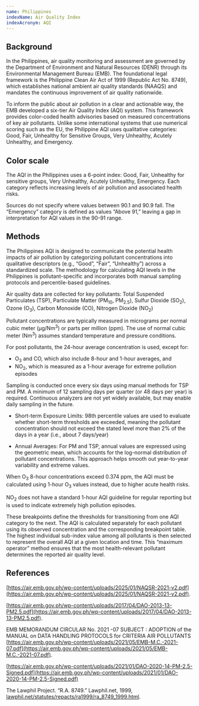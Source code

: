 ```yaml
---
name: Philippines
indexName: Air Quality Index
indexAcronym: AQI
---
```




## Background

In the Philippines, air quality monitoring and assessment are governed by the Department of Environment and Natural Resources (DENR) through 
its Environmental Management Bureau (EMB). The foundational legal framework is the Philippine Clean Air Act of 1999 (Republic Act No. 8749), 
which establishes national ambient air quality standards (NAAQS) and mandates the continuous improvement of air quality nationwide.

To inform the public about air pollution in a clear and actionable way, the EMB developed a six-tier Air Quality Index (AQI) system. This 
framework provides color-coded health advisories based on measured concentrations of key air pollutants. Unlike some international systems 
that use numerical scoring such as the EU, the Philippine AQI uses qualitative categories: Good, Fair, Unhealthy for Sensitive Groups, Very 
Unhealthy, Acutely Unhealthy, and Emergency.  

## Color scale

The AQI in the Philippines uses a 6-point index: Good, Fair, Unhealthy for sensitive groups, Very Unhealthy, Acutely Unhealthy, Emergency. 
Each category reflects increasing levels of air pollution and associated health risks.

<ColorScale index="philippines" />


<Admonition type="note">

Sources do not specify where values between 90.1 and 90.9 
fall. The “Emergency” category is defined as values “Above 
91,” leaving a gap in interpretation for AQI values in the 
90-91 range. 

</Admonition>


## Methods

The Philippines AQI is designed to communicate the potential health impacts of air pollution by categorizing pollutant concentrations into 
qualitative descriptors (e.g., “Good”, “Fair”, “Unhealthy”) across a standardized scale. The methodology for calculating AQI levels in the 
Philippines is pollutant-specific and incorporates both manual sampling protocols and percentile-based guidelines. 

Air quality data are collected for key pollutants: Total Suspended Particulates (TSP), Particulate Matter (PM<sub>10</sub>, PM<sub>2.5</sub>), Sulfur Dioxide (SO<sub>2</sub>), 
Ozone (O<sub>3</sub>), Carbon Monoxide (CO), Nitrogen Dioxide (NO<sub>2</sub>)

Pollutant concentrations are typically measured in micrograms per normal cubic meter (µg/Nm<sup>3</sup>) or parts per million (ppm). The use of normal 
cubic meter (Nm<sup>3</sup>) assumes standard temperature and pressure conditions. 

For post pollutants, the 24-hour average concentration is used, except for: 
 - O<sub>3</sub> and CO, which also include 8-hour and 1-hour averages, and 
 - NO<sub>2</sub>, which is measured as a 1-hour average for extreme pollution episodes

Sampling is conducted once every six days using manual methods for TSP and PM. A minimum of 12 sampling days per quarter (or 48 days per year) 
is required. Continuous analyzers are not yet widely available, but may enable daily sampling in the future. 

 - Short-term Exposure Limits: 98th percentile values are used to evaluate whether short-term thresholds are exceeded, meaning the pollutant 
 concentration should not exceed the stated level more than 2% of the days in a year (i.e., about 7 days/year)

 - Annual Averages: For PM and TSP, annual values are expressed using the geometric mean, which accounts for the log-normal distribution of 
 pollutant concentrations. This approach helps smooth out year-to-year variability and extreme values. 


<BreakpointsTable index="philippines" />

<Admonition type="note">

When O<sub>3</sub> 8-hour concentrations exceed 0.374 ppm, the AQI must 
be calculated using 1-hour O<sub>3</sub> values instead, due to higher 
acute health risks. 

</Admonition>


<Admonition type="note">

NO<sub>2</sub> does not have a standard 1-hour AQI guideline for regular 
reporting but is used to indicate extremely high pollution 
episodes. 

</Admonition>

These breakpoints define the thresholds for transitioning from one AQI category to the next. The AQI is calculated separately for each pollutant 
using its observed concentration and the corresponding breakpoint table. The highest individual sub-index value among all pollutants is then 
selected to represent the overall AQI at a given location and time. This “maximum operator” method ensures that the most health-relevant pollutant 
determines the reported air quality level. 

## References

[https://air.emb.gov.ph/wp-content/uploads/2025/01/NAQSR-2021-v2.pdf](https://air.emb.gov.ph/wp-content/uploads/2025/01/NAQSR-2021-v2.pdf). 

[https://air.emb.gov.ph/wp-content/uploads/2017/04/DAO-2013-13-PM2.5.pdf](https://air.emb.gov.ph/wp-content/uploads/2017/04/DAO-2013-13-PM2.5.pdf). 

EMB MEMORANDUM CIRCULAR No. 2021 -07 SUBJECT : ADOPTION of the MANUAL on DATA HANDLING PROTOCOLS for CRITERIA AIR POLLUTANTS [https://air.emb.gov.ph/wp-content/uploads/2021/05/EMB-M.C.-2021-07.pdf](https://air.emb.gov.ph/wp-content/uploads/2021/05/EMB-M.C.-2021-07.pdf).

[https://air.emb.gov.ph/wp-content/uploads/2021/01/DAO-2020-14-PM-2.5-Signed.pdf](https://air.emb.gov.ph/wp-content/uploads/2021/01/DAO-2020-14-PM-2.5-Signed.pdf)

The Lawphil Project. “R.A. 8749.” Lawphil.net, 1999, [lawphil.net/statutes/repacts/ra1999/ra_8749_1999.html](https://lawphil.net/statutes/repacts/ra1999/ra_8749_1999.html).